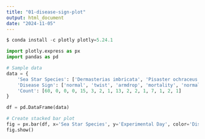 ```yaml
---
title: "01-disease-sign-plot"
output: html_document
date: "2024-11-05"
---
```


```python
$ conda install -c plotly plotly=5.24.1
```




```python
import plotly.express as px
import pandas as pd

# Sample data
data = {
    'Sea Star Species': ['Dermasterias imbricata', 'Pisaster ochraceus', 'Pycnopodia helianthoides', 'Disease source Pycnoodia helianthoides'],
    'Disease Sign': ['normal', 'twist', 'armdrop', 'mortality', 'normal', 'twist', 'armdrop', 'mortality', 'normal', 'twist', 'armdrop', 'mortality', 'normal', 'twist', 'armdrop', 'mortality'],
    'Count': [60, 0, 0, 0, 15, 3, 2, 1, 13, 2, 2, 1, 7, 1, 2, 1]
}

df = pd.DataFrame(data)

# Create stacked bar plot
fig = px.bar(df, x='Sea Star Species', y='Experimental Day', color='Disease Sign', barmode='stack', title='Stacked Bar Plot of Disease Sign in each species over time')
fig.show()


```